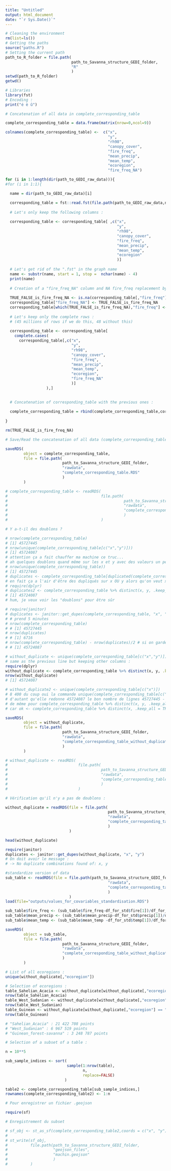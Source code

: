 ```yaml
---
title: "Untitled"
output: html_document
date: "`r Sys.Date()`"
---
```


```r
# Cleaning the environment
rm(list=ls())
# Getting the paths
source("paths.R")
# Setting the current path
path_to_R_folder = file.path(
                             path_to_Savanna_structure_GEDI_folder,
                             "R"
                             )
setwd(path_to_R_folder)
getwd()

# Libraries
library(fst)
# Encoding :
print("é è û")
```
```r
# Concatenation of all data in complete_corresponding_table

complete_corresponding_table = data.frame(matrix(nrow=0,ncol=9))

colnames(complete_corresponding_table) <-  c("x",
                                             "y",
                                             "rh98",
                                             "canopy_cover",
                                             "fire_freq",
                                             "mean_precip",
                                             "mean_temp",
                                             "ecoregion",
                                             "fire_freq_NA")

for (i in 1:length(dir(path_to_GEDI_raw_data))){
#for (i in 1:1){

  name = dir(path_to_GEDI_raw_data)[i]

  corresponding_table = fst::read.fst(file.path(path_to_GEDI_raw_data,name))
  
  # Let's only keep the following columns :
  
  corresponding_table <- corresponding_table[ ,c("x",
                                                 "y",
                                                 "rh98",
                                                 "canopy_cover",
                                                 "fire_freq",
                                                 "mean_precip",
                                                 "mean_temp",
                                                 "ecoregion"
                                                 )]
  
  # Let's get rid of the ".fst" in the graph name
  name <- substr(name, start = 1, stop =  nchar(name) - 4)
  print(name)
  
  # Creation of a "fire_freq_NA" column and NA fire_freq replacement by 0s :
  
  TRUE_FALSE_is_fire_freq_NA <- is.na(corresponding_table[,"fire_freq"])
  corresponding_table["fire_freq_NA"] <- TRUE_FALSE_is_fire_freq_NA
  corresponding_table[which(TRUE_FALSE_is_fire_freq_NA),"fire_freq"] <- 0
  
  # Let's keep only the complete rows :
  # (45 millions of rows if we do this, 48 without this)
  
  corresponding_table <- corresponding_table[
    complete.cases(
      corresponding_table[,c("x",
                             "y",
                             "rh98",
                             "canopy_cover",
                             "fire_freq",
                             "mean_precip",
                             "mean_temp",
                             "ecoregion",
                             "fire_freq_NA"
                             )]
                  ),]

  
  # Concatenation of corresponding_table with the previous ones :
  
  complete_corresponding_table = rbind(complete_corresponding_table,corresponding_table)
  
}

rm(TRUE_FALSE_is_fire_freq_NA)
```
```r
# Save/Read the concatenation of all data (complete_corresponding_table)

saveRDS(
        object = complete_corresponding_table,
        file = file.path(
                         path_to_Savanna_structure_GEDI_folder,
                         "rawdata",
                         "complete_corresponding_table.RDS"
                         )
        )

# complete_corresponding_table <- readRDS(
#                                         file.path(
#                                                   path_to_Savanna_structure_GEDI_folder,
#                                                   "rawdata",
#                                                   "complete_corresponding_table.RDS"
#                                                   )
#                                         )
```

```r
# Y a-t-il des doublons ?

# nrow(complete_corresponding_table)
# [1] 45727445
# nrow(unique(complete_corresponding_table[c("x","y")]))
# [1] 45724087
# attention ça a fait chauffer ma machine ce truc...
# ah quelques doublons quand même sur les x et y avec des valeurs un peu différentes pour les autres variables
# nrow(unique(complete_corresponding_table))
# [1] 45727445
# duplicates <- complete_corresponding_table[duplicated(complete_corresponding_table[ , c("x","y")]),]    
# en fait ça a l'air d'être des dupliqués sur x OU y alors qu'on veut x ET y
# require(dplyr)
# duplicates2 <- complete_corresponding_table %>% distinct(x, y, .keep_all = TRUE)
# [1] 45724087
# hum, je veux voir les "doublons" pour être sûr

# require(janitor)
# duplicates <- janitor::get_dupes(complete_corresponding_table, "x", "y")
# # prend 5 minutes
# nrow(complete_corresponding_table)
# # [1] 45727445
# nrow(duplicates)
# # [1] 6716
# nrow(complete_corresponding_table) - nrow(duplicates)/2 # si on garde 1 duplicat sur 2
# # [1] 45724087

# without_duplicate <- unique(complete_corresponding_table[c("x","y")])
# same as the previous line but keeping other columns :
require(dplyr)
without_duplicate <- complete_corresponding_table %>% distinct(x, y, .keep_all = TRUE)
nrow(without_duplicate)
# [1] 45724087

# without_duplicate2 <- unique(complete_corresponding_table[c("x")])
# 8 400 du coup oui la commande unique(complete_corresponding_table[c("x","y")]) semble être la bonne,
# d'autant qu'elle redonne 45724087 le bon nombre de lignes 45727445 - 6716/2
# de même pour complete_corresponding_table %>% distinct(x, y, .keep_all = TRUE)
# car ok <- complete_corresponding_table %>% distinct(x, .keep_all = TRUE) donne 8 400 aussi
```

```r
saveRDS(
        object = without_duplicate,
        file = file.path(
                         path_to_Savanna_structure_GEDI_folder,
                         "rawdata",
                         "complete_corresponding_table_without_duplicate.RDS"
                         )
        )

# without_duplicate <- readRDS(
#                               file.path(
#                                         path_to_Savanna_structure_GEDI_folder,
#                                         "rawdata",
#                                         "complete_corresponding_table_without_duplicate.RDS"
#                                         )
#                               )
```

```r
# Vérification qu'il n'y a pas de doublons :

without_duplicate = readRDS(file = file.path(
                                             path_to_Savanna_structure_GEDI_folder,
                                             "rawdata",
                                             "complete_corresponding_table_without_duplicate.RDS"
                                             )
                            )

head(without_duplicate)

require(janitor)
duplicates <- janitor::get_dupes(without_duplicate, "x", "y")
# On doit avoir le message :
# -> No duplicate combinations found of: x, y
```

```r
#standardize version of data
sub_table <- readRDS(file = file.path(path_to_Savanna_structure_GEDI_folder,
                                             "rawdata",
                                             "complete_corresponding_table_without_duplicate.RDS"
                                             )
                            )
load(file="outputs/values_for_covariables_standardisation.RDS")

sub_table$fire_freq <- (sub_table$fire_freq-df_for_std$fire[1])/df_for_std$fire[2]
sub_table$mean_precip <- (sub_table$mean_precip-df_for_std$precip[1])/df_for_std$precip[2]
sub_table$mean_temp <- (sub_table$mean_temp -df_for_std$temp[1])/df_for_std$temp[2]

saveRDS(
        object = sub_table,
        file = file.path(
                         path_to_Savanna_structure_GEDI_folder,
                         "rawdata",
                         "complete_corresponding_table_without_duplicate_standardized.RDS"
                         )
        )

```

```r
# List of all ecoregions :
unique(without_duplicate[,"ecoregion"])

# Selection of ecoregions :
table_Sahelian_Acacia <- without_duplicate[without_duplicate[,"ecoregion"] == "Sahelian_Acacia", ]
nrow(table_Sahelian_Acacia)
table_West_Sudanian <- without_duplicate[without_duplicate[,"ecoregion"] == "West_Sudanian", ]
nrow(table_West_Sudanian)
table_Guinean <- without_duplicate[without_duplicate[,"ecoregion"] == "Guinean_forest-savanna", ]
nrow(table_Guinean)

# "Sahelian_Acacia" : 21 422 708 points
# "West_Sudanian" : 6 967 519 points
# "Guinean_forest-savanna" : 3 248 787 points
```

```r
# Selection of a subset of a table :

n = 10**5

sub_sample_indices <- sort(
                           sample(1:nrow(table),
                                  n,
                                  replace=FALSE)
                          )

table2 <- complete_corresponding_table[sub_sample_indices,]
rownames(complete_corresponding_table2) <- 1:n
```

```r
# Pour enregistrer un fichier .geojson

require(sf)

# Enregistrement du subset

# sf_obj <- st_as_sf(complete_corresponding_table2,coords = c("x", "y"),crs = 4326)
# 
# st_write(sf_obj,
#          file.path(path_to_Savanna_structure_GEDI_folder,
#                    "geojson_files",
#                    "machin.geojson"
#                    )
#          )
```

```r

```

```r

```

```r

```
